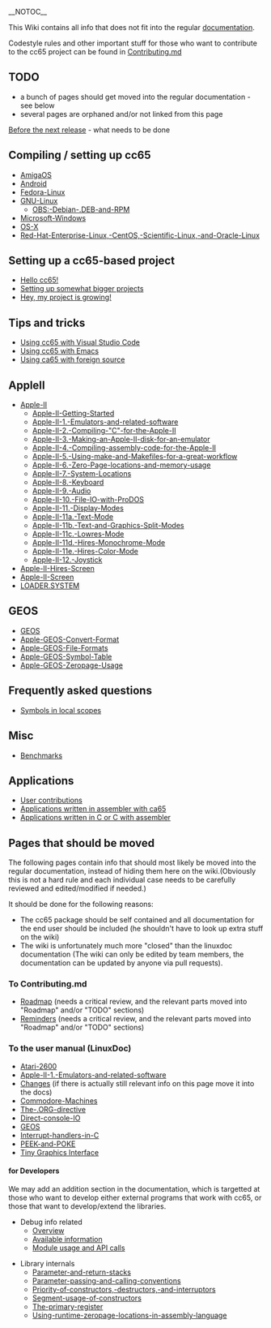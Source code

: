 __NOTOC__

This Wiki contains all info that does not fit into the regular [http://cc65.github.io/doc documentation].

Codestyle rules and other important stuff for those who want to contribute to the cc65 project can be found in [https://github.com/cc65/cc65/blob/master/Contributing.md Contributing.md]

== TODO ==

* a bunch of pages should get moved into the regular documentation - see below
* several pages are orphaned and/or not linked from this page

[[Before the next release]] - what needs to be done

== Compiling / setting up cc65 ==

* [[AmigaOS]]
* [[Android]]
* [[Fedora-Linux]]
* [[GNU-Linux]]
** [[OBS:-Debian-.DEB-and-RPM]]
* [[Microsoft-Windows]]
* [[OS-X]]
* [[Red-Hat-Enterprise-Linux,-CentOS,-Scientific-Linux,-and-Oracle-Linux]]

== Setting up a cc65-based project ==

* [[Hello cc65!]]
* [[Bigger Projects|Setting up somewhat bigger projects]]
* [[Project Growing|Hey, my project is growing!]]

== Tips and tricks ==

* [[Using cc65 with Visual Studio Code]]
* [[Using cc65 with Emacs]]
* [[Using ca65 with foreign source]]

== AppleII ==

* [[Apple-II]]
** [[Apple-II-Getting-Started]]
** [[Apple-II-1.-Emulators-and-related-software]]
** [[Apple-II-2.-Compiling-"C"-for-the-Apple-II]]
** [[Apple-II-3.-Making-an-Apple-II-disk-for-an-emulator]]
** [[Apple-II-4.-Compiling-assembly-code-for-the-Apple-II]]
** [[Apple-II-5.-Using-make-and-Makefiles-for-a-great-workflow]]
** [[Apple-II-6.-Zero-Page-locations-and-memory-usage]]
** [[Apple-II-7.-System-Locations]]
** [[Apple-II-8.-Keyboard]]
** [[Apple-II-9.-Audio]]
** [[Apple-II-10.-File-IO-with-ProDOS]]
** [[Apple-II-11.-Display-Modes]]
** [[Apple-II-11a.-Text-Mode]]
** [[Apple-II-11b.-Text-and-Graphics-Split-Modes]]
** [[Apple-II-11c.-Lowres-Mode]]
** [[Apple-II-11d.-Hires-Monochrome-Mode]]
** [[Apple-II-11e.-Hires-Color-Mode]]
** [[Apple-II-12.-Joystick]]
* [[Apple-II-Hires-Screen]]
* [[Apple-II-Screen]]
* [[LOADER.SYSTEM]]

== GEOS ==

* [[GEOS]]
* [[Apple-GEOS-Convert-Format]]
* [[Apple-GEOS-File-Formats]]
* [[Apple-GEOS-Symbol-Table]]
* [[Apple-GEOS-Zeropage-Usage]]

== Frequently asked questions ==

* [[Symbols in local scopes]]

== Misc ==

* [[Benchmarks]]

== Applications ==

* [http://sourceforge.net/projects/cc65/files/contrib User contributions]
* [[Applications written in assembler with ca65]]
* [[Applications written in C or C with assembler]]

== Pages that should be moved ==

The following pages contain info that should most likely be moved into the regular documentation, instead of hiding them here on the wiki.(Obviously this is not a hard rule and each individual case needs to be carefully reviewed and edited/modified if needed.)

It should be done for the following reasons:

* The cc65 package should be self contained and all documentation for the end user should be included (he shouldn't have to look up extra stuff on the wiki)
* The wiki is unfortunately much more "closed" than the linuxdoc documentation (The wiki can only be edited by team members, the documentation can be updated by anyone via pull requests).

=== To Contributing.md ===

* [[Roadmap]] (needs a critical review, and the relevant parts moved into "Roadmap" and/or "TODO" sections)
* [[Reminders]] (needs a critical review, and the relevant parts moved into "Roadmap" and/or "TODO" sections)

=== To the user manual (LinuxDoc) ===

* [[Atari-2600]]
* [[Apple-II-1.-Emulators-and-related-software]]
* [[Changes]] (if there is actually still relevant info on this page move it into the docs)
* [[Commodore-Machines]]
* [[The-.ORG-directive]]
* [[Direct-console-IO]]
* [[GEOS]]
* [[Interrupt-handlers-in-C]]
* [[PEEK-and-POKE]]
* [[Tiny Graphics Interface]]

==== for Developers ====

We may add an addition section in the documentation, which is targetted at those who want to develop either external programs that work with cc65, or those that want to develop/extend the libraries.

* Debug info related
** [[debug-info-overview|Overview]]
** [[debug-info-data|Available information]]
** [[debug-info-module|Module usage and API calls]]

* Library internals
** [[Parameter-and-return-stacks]]
** [[Parameter-passing-and-calling-conventions]]
** [[Priority-of-constructors,-destructors,-and-interruptors]]
** [[Segment-usage-of-constructors]]
** [[The-primary-register]]
** [[Using-runtime-zeropage-locations-in-assembly-language]]
